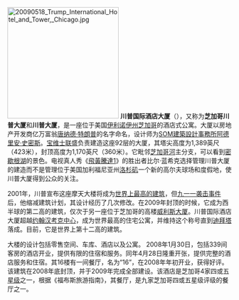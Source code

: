 {{noteTA
|1=zh-tw:川普;zh-cn:特朗普;zh-hk:特朗普;
}}
[[File:20090518_Trump_International_Hotel_and_Tower,_Chicago.jpg|250px]]
'''川普国际酒店大厦'''（{{lang|en|Trump International Hotel and Tower}}），又称为'''芝加哥川普大厦'''和'''川普大厦'''，是一座位于美国[[伊利诺伊州|伊利诺伊州]][[芝加哥|芝加哥]]的酒店式公寓。大厦以房地产开发商亿万富翁[[唐纳德·特朗普|唐纳德·特朗普]]的名字命名，设计师为[[SOM建築設計事務所|SOM建築設計事務所]][[阿德里安·史密斯|阿德里安·史密斯]]。[[宝维士联盛|宝维士联盛]]负责建造这座92层的大厦，其塔尖高度为1,389英尺（423米），封顶高度为1,170英尺（360米）。它毗邻[[芝加哥河|芝加哥河]]主分支，可以看到[[密歇根湖|密歇根湖]]的景色。电视真人秀《[[飛黃騰達1|飛黃騰達1]]》的胜出者比尔·蓝希克选择管理川普大厦的建造而不是管理位于美国加利福尼亚州[[洛杉矶|洛杉矶]]一个新的高尔夫球场和度假地，使川普大厦得到公众的关注。

2001年，川普宣布这座摩天大楼将成为[[摩天大樓列表|世界上最高的建筑]]，但[[九一一袭击事件|九一一袭击事件]]后，他缩减建筑计划，其设计经历了几次修改。在2009年封顶的时候，它成为西半球的第二高的建筑，仅次于另一座位于芝加哥的高楼[[威利斯大厦|威利斯大厦]]。川普国际酒店大厦超越[[约翰汉考克中心|约翰汉考克中心]]，成为世界最高的住宅公寓，并维持这个称号直到[[迪拜塔|迪拜塔]]落成。目前，它是世界上第十二高的建筑。

大楼的设计包括零售空间、车库、酒店以及公寓。 2008年1月30日，包括339间客房的酒店开业，提供有限的住宿和服务。同年4月28日隆重开张，提供完整的酒店服务和住宿。其16楼有一间餐厅，名为“16”，在2008年年初开业，获得好评。该建筑在2008年底封顶，并于2009年完成全部建设。该酒店是芝加哥4家四或五[[星级|星级]]之一，根据《福布斯旅游指南》，其餐厅，是九家芝加哥四或五星级评级的餐厅之一。

{{Portal:唐納·川普/Article|link=特朗普大厦}}